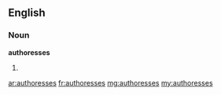 ==English==

===Noun===
'''authoresses'''

#{{plural of|authoress}}

[[ar:authoresses]]
[[fr:authoresses]]
[[mg:authoresses]]
[[my:authoresses]]